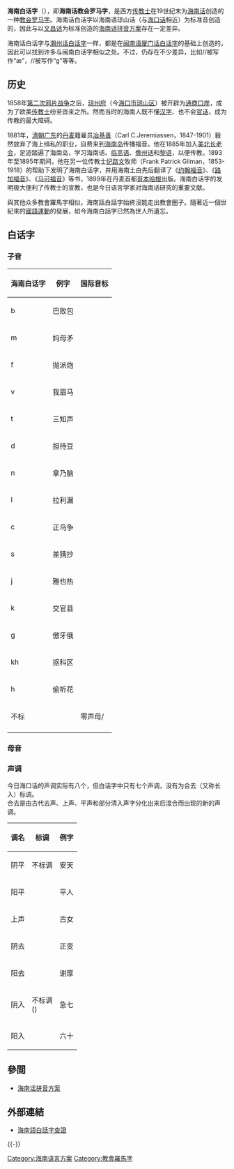 {{Infobox writing system
|name        = 海南白话字<br />{{sans-serif|Bǽh-oe-tu}}
|altname     = 海南话教会罗马字
|type        = [[拉丁字母|拉丁字母]]
|typedesc    = （修订版）
|time        = 1890年代
|languages   = [[海南话|海南语]][[海口话|琼山话]]
|creator     = [[冶基善|冶基善]]
|children    = 
|sample      = HainanBible1.gif|alt=A sample of BOT text
|imagesize   = 250px
|caption     = 用海南白话字书写的《[[旧约圣经|旧约圣经]]·[[创世纪|创世纪]]》
|footnotes   = 
|note        =
}}
{{RCL}}

'''海南白话字'''（{{sans-serif|Bǽh-oe-tu}}），即'''海南话教会罗马字'''，是西方[[传教士|传教士]]在19世纪末为[[海南话|海南话]]创造的一种[[教会罗马字|教会罗马字]]。海南话白话字以海南语琼山话（与[[海口话|海口话]]相近）为标准音创造的，因此与以[[文昌话|文昌话]]为标准创造的[[海南话拼音方案|海南话拼音方案]]存在一定差异。

海南话白话字与[[潮语白话字|潮州话白话字]]一样，都是在[[闽南语|闽南语]][[厦门话|厦门话]][[白话字|白话字]]的基础上创造的，因此可以找到许多与闽南白话字相似之处。不过，仍存在不少差异，比如/{{IPA|ɛ}}/被写作“æ”，/{{IPA|ŋ}}/被写作“g”等等。

==历史==
1858年[[第二次鸦片战争|第二次鸦片战争]]之后，[[琼州府|琼州府]]（今[[海口市|海口市]][[琼山区|琼山区]]）被开辟为[[通商口岸|通商口岸]]，成为了欧美[[传教士|传教士]]纷至沓来之所。然而当时的海南人既不懂[[汉字|汉字]]、也不会[[官话|官话]]，成为传教的最大障碍。

1881年，[[清朝|清朝]][[广东|广东]]的[[丹麦|丹麦]]籍雇员[[冶基善|冶基善]]（Carl C.Jeremiassen，1847-1901）毅然放弃了海上缉私的职业，自费来到[[海南岛|海南岛]]传播福音。他在1885年加入[[美北长老会|美北长老会]]，足迹踏遍了海南岛，学习海南话、[[临高语|临高语]]、[[儋州话|儋州话]]和[[黎语|黎语]]，以便传教。1893年至1895年期间，他在另一位传教士[[纪路文|纪路文]]牧师（Frank Patrick Gilman，1853-1918）的帮助下发明了海南白话字，并用海南土白先后翻译了《[[约翰福音|约翰福音]]》、《[[路加福音|路加福音]]》、《[[马可福音|马可福音]]》等书，1899年在丹麦首都[[哥本哈根|哥本哈根]]出版。海南白话字的发明极大便利了传教士的宣教，也是今日语言学家对海南话研究的重要文献。

與其他众多教會羅馬字相似，海南話白話字始終沒能走出教會圈子。隨著近一個世紀來的[[國語運動|國語運動]]的發展，如今海南白話字已然為世人所遺忘。
==白话字==
===子音===
{| class="wikitable"
|-
! 海南白话字 !! 例字 !! 国际音标
|-
| b || 巴败包 || {{IPA|ʔɓ}}
|-
| m || 妈母矛 || {{IPA|m}}
|-
| f || 抛派炮 || {{IPA|f}}
|-
| v || 我眉马 || {{IPA|v}}
|-
| t || 三知声 || {{IPA|t}}
|-
| d || 担待豆 || {{IPA|ʔɗ}}
|-
| n || 拿乃脑 || {{IPA|n}}
|-
| l || 拉利漏 || {{IPA|l}}
|-
| c || 正鸟争 || {{IPA|ts}}
|-
| s || 差猜抄 || {{IPA|s}}
|-
| j || 雅也热 || {{IPA|z}}
|-
| k || 交官县 || {{IPA|k}}
|-
| g || 傲牙俄 || {{IPA|ŋ}}
|-
| kh || 抠科区 || {{IPA|x}}
|-
| h || 偷听花 || {{IPA|h}}
|-
| 不标 || || 零声母/{{IPA|ʔ}}
|-
|}
===母音===

===声调===
今日海口话的声调实际有八个，但白话字中只有七个声调，没有为合去（又称长入）标调。<br>
合去是由古代去声、上声、平声和部分清入声字分化出来后混合而出现的新的声调。


{| class="wikitable"
|-
! 调名 !! 标调 !! 例字
|-
| 阴平 || 不标调 || 安天
|-
| 阳平 || {{sans-serif|ˆ}} || 平人
|-
| 上声 || {{sans-serif|́ }} || 古女
|-
| 阴去 || {{sans-serif|̀}} || 正变
|-
| 阳去 || {{sans-serif|-}} || 谢厚
|-
| 阴入 || 不标调<br />({{sans-serif|-p/-b/-k/-h}}) || 急七
|-
| 阳入 || {{sans-serif|́ }}<br />{{sans-serif|-́p/-́b/-́k/-́h}} || 六十 
|}

==參閲==
* [[海南话拼音方案|海南话拼音方案]]

==外部連結==
*[http://starling.rinet.ru/cgi-bin/query.cgi?basename=\data\china\doc&root=config&morpho=0 海南語白話字查證] {{Wayback|url=http://starling.rinet.ru/cgi-bin/query.cgi?basename=%5Cdata%5Cchina%5Cdoc&root=config&morpho=0 |date=20210112102707 }}
{{-}}
{{瓊雷話|state=collapsed}}
{{闽语|state=collapsed}}

[[Category:海南语言方案|Category:海南语言方案]]
[[Category:教會羅馬字|Category:教會羅馬字]]
